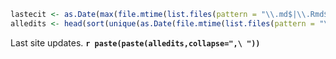 
```r
lastecit <- as.Date(max(file.mtime(list.files(pattern = "\\.md$|\\.Rmd$", recursive = T))))
alledits <- head(sort(unique(as.Date(file.mtime(list.files(pattern = "\\.md$|\\.Rmd$", recursive = T)))),decreasing = T),n = 10)
```


Last site updates. **`r paste(paste(alledits,collapse=",\ "))`**

